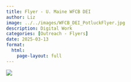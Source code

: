 ```yaml
---
title: Flyer - U. Maine WFCB DEI
author: Liz
image: ../../images/WFCB_DEI_PotluckFlyer.jpg
description: Digital Work
categories: [Outreach - Flyers]
date: 2025-03-13
format:
  html:
    page-layout: full
---
```


![](../../images/WFCB_DEI_PotluckFlyer.jpg)